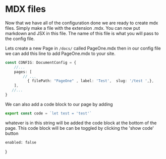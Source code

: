 # MDX files

Now that we have all of the configuration done we are ready to create mdx files. Simply make a file with the extension .mdx. You can now put markdown and JSX in this file. The name of this file is what you will pass to the config file.

Lets create a new Page in `/docs/` called PageOne.mdx then in our config file we can add this line to add PageOne.mdx to your site.

```ts
const CONFIG: DocumentConfig = {
    //...
    pages: [
        // ...
          { filePath: "PageOne" , label: 'Test',  slug: '/test ',},
    ],
   //...
}
```

We can also add a code block to our page by adding
```js
export const code = `let test = 'test'`
```
whatever is in this string will be added the code block at the bottom of the page. This code block will be can be toggled by clicking the 'show code' button


    enabled: false
}